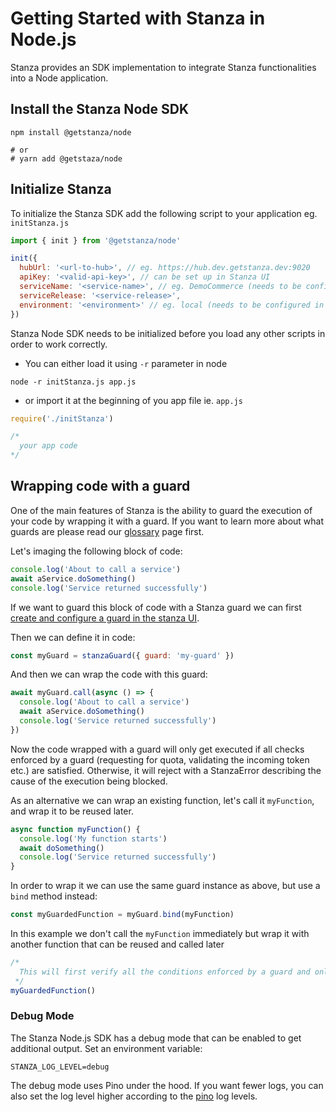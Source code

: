 # Getting Started with Stanza in Node.js

Stanza provides an SDK implementation to integrate Stanza functionalities into a Node application.

## Install the Stanza Node SDK

```shell
npm install @getstanza/node

# or
# yarn add @getstaza/node
```

## Initialize Stanza

To initialize the Stanza SDK add the following script to your application eg. `initStanza.js`

```js
import { init } from '@getstanza/node'

init({
  hubUrl: '<url-to-hub>', // eg. https://hub.dev.getstanza.dev:9020
  apiKey: '<valid-api-key>', // can be set up in Stanza UI
  serviceName: '<service-name>', // eg. DemoCommerce (needs to be configured in Stanza UI)
  serviceRelease: '<service-release>',
  environment: '<environment>' // eg. local (needs to be configured in Stanza UI)
})
```

Stanza Node SDK needs to be initialized before you load any other scripts in order to work correctly.
* You can either load it using `-r` parameter in node
```shell
node -r initStanza.js app.js
```
* or import it at the beginning of you app file ie. `app.js`
```js
require('./initStanza')

/*
  your app code
*/
```

## Wrapping code with a guard

One of the main features of Stanza is the ability to guard the execution of your code by wrapping it with a guard. If you want to learn more about what guards are please read our [glossary](/glossary) page first.

Let's imaging the following block of code:

```js
console.log('About to call a service')
await aService.doSomething()
console.log('Service returned successfully')
```

If we want to guard this block of code with a Stanza guard we can first [create and configure a guard in the stanza UI](/configuration/guards). 

Then we can define it in code:

```js
const myGuard = stanzaGuard({ guard: 'my-guard' })
```

And then we can wrap the code with this guard:

```js
await myGuard.call(async () => {
  console.log('About to call a service')
  await aService.doSomething()
  console.log('Service returned successfully')
})
```

Now the code wrapped with a guard will only get executed if all checks enforced by a guard (requesting for quota, validating the incoming token etc.) are satisfied. Otherwise, it will reject with a StanzaError describing the cause of the execution being blocked.

As an alternative we can wrap an existing function, let's call it `myFunction`, and wrap it to be reused later.

```js
async function myFunction() {
  console.log('My function starts')
  await doSomething()
  console.log('Service returned successfully')
}
```

In order to wrap it we can use the same guard instance as above, but use a `bind` method instead:

```js
const myGuardedFunction = myGuard.bind(myFunction)
```

In this example we don't call the `myFunction` immediately but wrap it with another function that can be reused and called later

```js
/*
  This will first verify all the conditions enforced by a guard and only execute `myFunction` if they are satisfied.
 */
myGuardedFunction()
```
### Debug Mode
The Stanza Node.js SDK has a debug mode that can be enabled to get additional output.
Set an environment variable:
```
STANZA_LOG_LEVEL=debug
```

The debug mode uses Pino under the hood. If you want fewer logs, you can also set the log level higher according to the [pino](https://github.com/pinojs/pino/blob/master/docs/api.md#level-string) log levels.